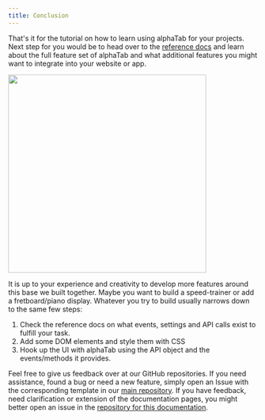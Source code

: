 ```yaml
---
title: Conclusion
---
```


That's it for the tutorial on how to learn using alphaTab for your projects.
Next step for you would be to head over to the [reference docs](/docs/reference/settings) 
and learn about the full
feature set of alphaTab and what additional features you might want to integrate into your website or app. 

<img src="/img/tutorial-web/tutorial-end.png" height="400" />

It is up to your experience and creativity to develop more features around this base we built together.
Maybe you want to build a speed-trainer or add a fretboard/piano display. Whatever you try to build
usually narrows down to the same few steps: 

1. Check the reference docs on what events, settings and API calls exist to fulfill your task. 
2. Add some DOM elements and style them with CSS
3. Hook up the UI with alphaTab using the API object and the events/methods it provides. 

Feel free to give us feedback over at our GitHub repositories. If you need assistance, found a bug or need a new feature,
simply open an Issue with the corresponding template in our [main repository](https://github.com/CoderLine/alphaTab/issues).
If you have feedback, need clarification or extension of the documentation pages, you might better open an issue in the
[repository for this documentation](https://github.com/CoderLine/alphaTabWebsite).